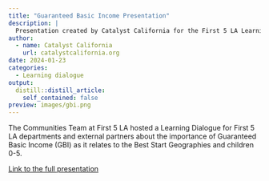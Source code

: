 ```yaml
---
title: "Guaranteed Basic Income Presentation"
description: |
  Presentation created by Catalyst California for the First 5 LA Learning Dialogue on Guaranteed Basic Income (GBI) that took place on December 5th, 2023. This presentation connects data with literature review findings to show how GBI can improve health outcomes and economic mobility for families and children 0 to 5. 
author:
  - name: Catalyst California
    url: catalystcalifornia.org
date: 2024-01-23
categories:
  - Learning dialogue
output:
  distill::distill_article:
    self_contained: false
preview: images/gbi.png
---
```


The Communities Team at First 5 LA hosted a Learning Dialogue for First 5 LA departments and external partners about the importance of Guaranteed Basic Income (GBI) as it relates to the Best Start Geographies and children 0-5. 

[Link to the full presentation](https://github.com/catalystcalifornia/f5la_datahub/blob/main/F5LA%20GBI%20Dialogue_CC.pdf) 


